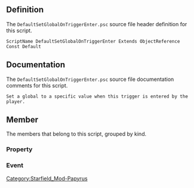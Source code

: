 {{Script_Object_Summary
| title = DefaultSetGlobalOnTriggerEnter
| name = [[SFM:Script-DefaultSetGlobalOnTriggerEnter|DefaultSetGlobalOnTriggerEnter]]
| extends = [[SFM:Script-ObjectReference|ObjectReference]] → [[SFM:Script-Form|Form]] → [[SFM:Script-ScriptObject|ScriptObject]]
| flags = Const, Default
}}


== Definition ==
The <code>DefaultSetGlobalOnTriggerEnter.psc</code> source file header definition for this script.

<source lang="papyrus">
ScriptName DefaultSetGlobalOnTriggerEnter Extends ObjectReference Const Default
</source>


== Documentation ==
The <code>DefaultSetGlobalOnTriggerEnter.psc</code> source file documentation comments for this script.

<source>
Set a global to a specific value when this trigger is entered by the player.
</source>


== Member ==
The members that belong to this script, grouped by kind.

=== Property ===
{{Script_Object_Member_Summary
| title = GlobalToSet
| script = [[SFM:Script-DefaultSetGlobalOnTriggerEnter|DefaultSetGlobalOnTriggerEnter]]
| name = [[SFM:Script-DefaultSetGlobalOnTriggerEnter/GlobalToSet|GlobalToSet]]
| kind = Property
| flags = Const Auto
| returns = GlobalVariable
| documentation = The Global we want to set to NumToSetGlobalTo
}}

{{Script_Object_Member_Summary
| title = NumToSetGlobalTo
| script = [[SFM:Script-DefaultSetGlobalOnTriggerEnter|DefaultSetGlobalOnTriggerEnter]]
| name = [[SFM:Script-DefaultSetGlobalOnTriggerEnter/NumToSetGlobalTo|NumToSetGlobalTo]]
| kind = Property
| flags = Const Auto
| returns = float
| documentation = The number we want to set GlobalToSet to.
}}

=== Event ===
{{Script_Object_Member_Summary
| title = OnTriggerEnter
| script = [[SFM:Script-DefaultSetGlobalOnTriggerEnter|DefaultSetGlobalOnTriggerEnter]]
| name = [[SFM:Script-DefaultSetGlobalOnTriggerEnter/OnTriggerEnter|OnTriggerEnter]]
| kind = Event
| parameters = ObjectReference akActionRef
}}


[[Category:Starfield_Mod-Papyrus]]
